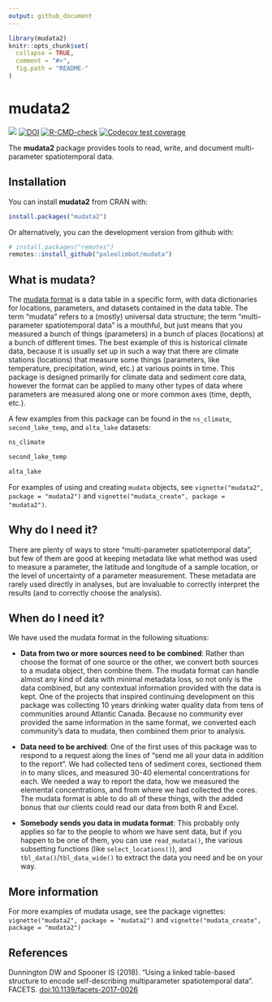 ```yaml
---
output: github_document
---
```


<!-- README.md is generated from README.Rmd. Please edit that file -->

```r
library(mudata2)
knitr::opts_chunk$set(
  collapse = TRUE,
  comment = "#>",
  fig.path = "README-"
)
```

# mudata2

<!-- badges: start -->
[![](https://cranlogs.r-pkg.org/badges/mudata2)](https://cran.r-project.org/package=mudata2)
[![DOI](https://img.shields.io/static/v1?label=DOI&message=10.1139%2Ffacets-2017-0026&color=blue)](https://doi.org/10.1139/facets-2017-0026)
[![R-CMD-check](https://github.com/paleolimbot/mudata2/actions/workflows/R-CMD-check.yaml/badge.svg)](https://github.com/paleolimbot/mudata2/actions/workflows/R-CMD-check.yaml)
[![Codecov test coverage](https://codecov.io/gh/paleolimbot/mudata2/branch/master/graph/badge.svg)](https://app.codecov.io/gh/paleolimbot/mudata2?branch=master)
<!-- badges: end -->

The **mudata2** package provides tools to read, write, and document multi-parameter spatiotemporal data. 

## Installation

You can install **mudata2** from CRAN with:

```r
install.packages("mudata2")
```

Or alternatively, you can the development version from github with:

```r
# install.packages("remotes")
remotes::install_github("paleolimbot/mudata")
```

## What is mudata?

The [mudata format](https://www.facetsjournal.com/doi/10.1139/facets-2017-0026) is a data table in a specific form, with data dictionaries for locations, parameters, and datasets contained in the data table. The term "mudata" refers to a (mostly) universal data structure; the term "multi-parameter spatiotemporal data" is a mouthful, but just means that you measured a bunch of things (parameters) in a bunch of places (locations) at a bunch of different times. The best example of this is historical climate data, because it is usually set up in such a way that there are climate stations (locations) that measure some things (parameters, like temperature, precipitation, wind, etc.) at various points in time. This package is designed primarily for climate data and sediment core data, however the format can be applied to many other types of data where parameters are measured along one or more common axes (time, depth, etc.).

A few examples from this package can be found in the `ns_climate`, `second_lake_temp`, and `alta_lake` datasets:

```r
ns_climate
```

```r
second_lake_temp
```

```r
alta_lake
```

For examples of using and creating `mudata` objects, see `vignette("mudata2", package = "mudata2")` and `vignette("mudata_create", package = "mudata2")`.

## Why do I need it?

There are plenty of ways to store "multi-parameter spatiotemporal data", but few of them are good at keeping metadata like what method was used to measure a parameter, the latitude and longitude of a sample location, or the level of uncertainty of a parameter measurement. These metadata are rarely used directly in analyses, but are invaluable to correctly interpret the results (and to correctly choose the analysis).

## When do I need it?

We have used the mudata format in the following situations:

- **Data from two or more sources need to be combined**: Rather than choose the format of one source or the other, we convert both sources to a mudata object, then combine them. The mudata format can handle almost any kind of data with minimal metadata loss, so not only is the data combined, but any contextual information provided with the data is kept. One of the projects that inspired continuing development on this package was collecting 10 years drinking water quality data from tens of communities around Atlantic Canada. Because no community ever provided the same information in the same format, we converted each community's data to mudata, then combined them prior to analysis.

- **Data need to be archived**: One of the first uses of this package was to respond to a request along the lines of "send me all your data in addition to the report". We had collected tens of sediment cores, sectioned them in to many slices, and measured 30-40 elemental concentrations for each. We needed a way to report the data, how we measured the elemental concentrations, and from where we had collected the cores. The mudata format is able to do all of these things, with the added bonus that our clients could read our data from both R and Excel.

- **Somebody sends you data in mudata format**: This probably only applies so far to the people to whom we have sent data, but if you happen to be one of them, you can use `read_mudata()`, the various subsetting functions (like `select_locations()`), and `tbl_data()`/`tbl_data_wide()` to extract the data you need and be on your way.

## More information

For more examples of mudata usage, see the package vignettes: `vignette("mudata2", package = "mudata2")` and `vignette("mudata_create", package = "mudata2")`

## References

Dunnington DW and Spooner IS (2018). "Using a linked table-based structure to encode self-describing multiparameter spatiotemporal data". FACETS. [doi:10.1139/facets-2017-0026](https://doi.org/10.1139/facets-2017-0026)
